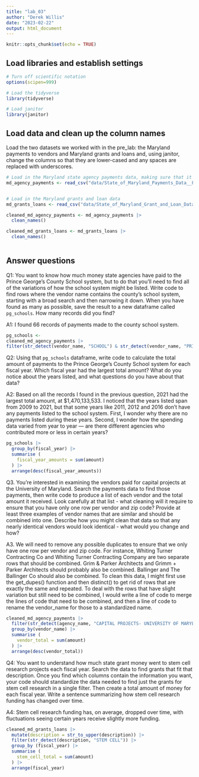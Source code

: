 ```yaml
---
title: "lab_03"
author: "Derek Willis"
date: "2023-02-22"
output: html_document
---
```


```r
knitr::opts_chunk$set(echo = TRUE)
```

## Load libraries and establish settings

```r
# Turn off scientific notation
options(scipen=999)

# Load the tidyverse
library(tidyverse)

# Load janitor
library(janitor)
```

## Load data and clean up the column names

Load the two datasets we worked with in the pre_lab: the Maryland payments to vendors and Maryland grants and loans and, using janitor, change the columns so that they are lower-cased and any spaces are replaced with underscores.

```r
# Load in the Maryland state agency payments data, making sure that it correctly sets the datatypes using all of the rows
md_agency_payments <- read_csv("data/State_of_Maryland_Payments_Data__FY2008_to_FY2024.csv")


# Load in the Maryland grants and loan data
md_grants_loans <- read_csv("data/State_of_Maryland_Grant_and_Loan_Data__FY2009_to_FY2022.csv")

cleaned_md_agency_payments <- md_agency_payments |> 
  clean_names()

cleaned_md_grants_loans <- md_grants_loans |>
  clean_names()
  
```

## Answer questions

Q1: You want to know how much money state agencies have paid to the Prince George's County School system, but to do that you'll need to find all of the variations of how the school system might be listed. Write code to find rows where the vendor name contains the county's school system, starting with a broad search and then narrowing it down. When you have found as many as possible, save the result to a new dataframe called `pg_schools`. How many records did you find?

A1: I found 66 records of payments made to the county school system. 

```r
pg_schools <- 
cleaned_md_agency_payments |> 
filter(str_detect(vendor_name, "SCHOOL") & str_detect(vendor_name, "PRINCE") | str_detect(vendor_name, "PG") & str_detect(vendor_name, "SCHOOL")) 
```

Q2: Using that `pg_schools` dataframe, write code to calculate the total amount of payments to the Prince George's County School system for each fiscal year. Which fiscal year had the largest total amount? What do you notice about the years listed, and what questions do you have about that data?

A2: Based on all the records I found in the previous question, 2021 had the largest total amount, at $1,470,133,533. I noticed that the years listed span from 2009 to 2021, but that some years like 2011, 2012 and 2016 don't have any payments listed to the school system. First, I wonder why there are no payments listed during these years. Second, I wonder how the spending data varied from year to year — are there different agencies who contributed more or less in certain years?

```r
pg_schools |> 
  group_by(fiscal_year) |>
  summarise (
    fiscal_year_amounts = sum(amount) 
  ) |>
  arrange(desc(fiscal_year_amounts))
```

Q3. You're interested in examining the vendors paid for capital projects at the University of Maryland. Search the payments data to find those payments, then write code to produce a list of each vendor and the total amount it received. Look carefully at that list - what cleaning will it require to ensure that you have only one row per vendor and zip code? Provide at least three examples of vendor names that are similar and should be combined into one. Describe how you might clean that data so that any nearly identical vendors would look identical - what would you change and how?

A3. We will need to remove any possible duplicates to ensure that we only have one row per vendor and zip code. For instance, Whiting Turner Contracting Co and Whiting Turner Contracting Company are two separate rows that should be combined. Grim & Parker Architects and Grimm + Parker Architects should probably also be combined. Ballinger and The Ballinger Co should also be combined. To clean this data, I might first use the get_dupes() function and then distinct() to get rid of rows that are exactly the same and repeated. To deal with the rows that have slight variation but still need to be combined, I would write a line of code to merge the lines of code that need to be combined, and then a line of code to rename the vendor_name for those to a standardized name. 

```r
cleaned_md_agency_payments |>
  filter(str_detect(agency_name, "CAPITAL PROJECTS- UNIVERSITY OF MARYLAND")) |>
  group_by(vendor_name) |>
  summarise (
    vendor_total = sum(amount)
  ) |>
  arrange(desc(vendor_total))

```

Q4: You want to understand how much state grant money went to stem cell research projects each fiscal year. Search the data to find grants that fit that description. Once you find which columns contain the information you want, your code should standardize the data needed to find just the grants for stem cell research in a single filter. Then create a total amount of money for each fiscal year. Write a sentence summarizing how stem cell research funding has changed over time.

A4: Stem cell research funding has, on average, dropped over time, with fluctuations seeing certain years receive slightly more funding. 

```r
cleaned_md_grants_loans |> 
  mutate(description = str_to_upper(description)) |>
  filter(str_detect(description, "STEM CELL")) |>
  group_by (fiscal_year) |>
  summarise (
    stem_cell_total = sum(amount)
  ) |>
  arrange(fiscal_year)
```

